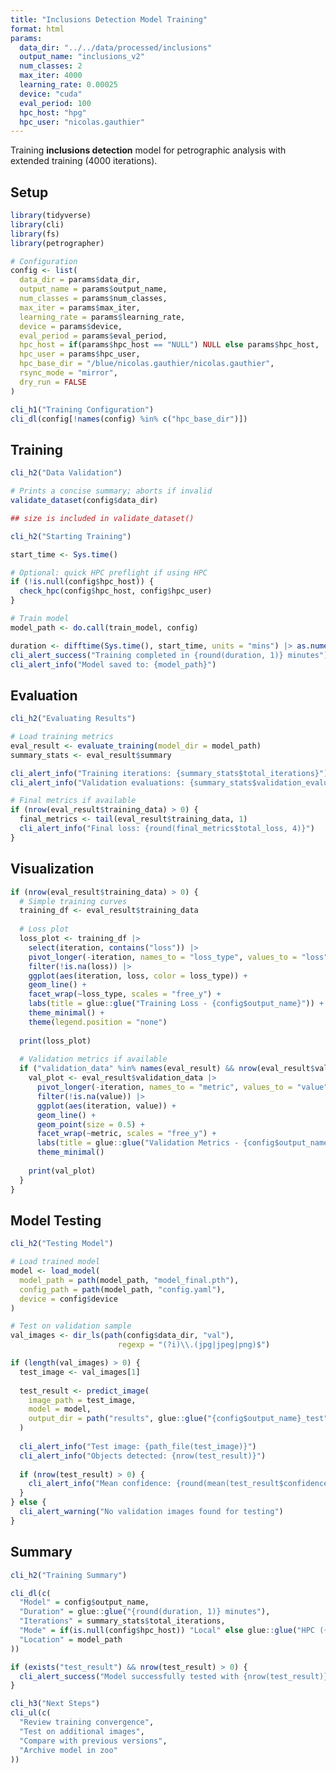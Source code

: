 ```yaml
---
title: "Inclusions Detection Model Training"
format: html
params:
  data_dir: "../../data/processed/inclusions"
  output_name: "inclusions_v2"
  num_classes: 2
  max_iter: 4000
  learning_rate: 0.00025
  device: "cuda"
  eval_period: 100
  hpc_host: "hpg"
  hpc_user: "nicolas.gauthier"
---
```


Training **inclusions detection** model for petrographic analysis with extended training (4000 iterations).

## Setup

```r
library(tidyverse)
library(cli)
library(fs)
library(petrographer)

# Configuration
config <- list(
  data_dir = params$data_dir,
  output_name = params$output_name,
  num_classes = params$num_classes,
  max_iter = params$max_iter,
  learning_rate = params$learning_rate,
  device = params$device,
  eval_period = params$eval_period,
  hpc_host = if(params$hpc_host == "NULL") NULL else params$hpc_host,
  hpc_user = params$hpc_user,
  hpc_base_dir = "/blue/nicolas.gauthier/nicolas.gauthier",
  rsync_mode = "mirror",
  dry_run = FALSE
)

cli_h1("Training Configuration")
cli_dl(config[!names(config) %in% c("hpc_base_dir")])
```

## Training

```r
cli_h2("Data Validation")

# Prints a concise summary; aborts if invalid
validate_dataset(config$data_dir)

## size is included in validate_dataset()

cli_h2("Starting Training")

start_time <- Sys.time()

# Optional: quick HPC preflight if using HPC
if (!is.null(config$hpc_host)) {
  check_hpc(config$hpc_host, config$hpc_user)
}

# Train model
model_path <- do.call(train_model, config)

duration <- difftime(Sys.time(), start_time, units = "mins") |> as.numeric()
cli_alert_success("Training completed in {round(duration, 1)} minutes")
cli_alert_info("Model saved to: {model_path}")
```

## Evaluation

```r
cli_h2("Evaluating Results")

# Load training metrics
eval_result <- evaluate_training(model_dir = model_path)
summary_stats <- eval_result$summary

cli_alert_info("Training iterations: {summary_stats$total_iterations}")
cli_alert_info("Validation evaluations: {summary_stats$validation_evaluations}")

# Final metrics if available
if (nrow(eval_result$training_data) > 0) {
  final_metrics <- tail(eval_result$training_data, 1)
  cli_alert_info("Final loss: {round(final_metrics$total_loss, 4)}")
}
```

## Visualization

```r
if (nrow(eval_result$training_data) > 0) {
  # Simple training curves
  training_df <- eval_result$training_data
  
  # Loss plot
  loss_plot <- training_df |>
    select(iteration, contains("loss")) |>
    pivot_longer(-iteration, names_to = "loss_type", values_to = "loss") |>
    filter(!is.na(loss)) |>
    ggplot(aes(iteration, loss, color = loss_type)) +
    geom_line() +
    facet_wrap(~loss_type, scales = "free_y") +
    labs(title = glue::glue("Training Loss - {config$output_name}")) +
    theme_minimal() +
    theme(legend.position = "none")
  
  print(loss_plot)
  
  # Validation metrics if available
  if ("validation_data" %in% names(eval_result) && nrow(eval_result$validation_data) > 0) {
    val_plot <- eval_result$validation_data |>
      pivot_longer(-iteration, names_to = "metric", values_to = "value") |>
      filter(!is.na(value)) |>
      ggplot(aes(iteration, value)) +
      geom_line() +
      geom_point(size = 0.5) +
      facet_wrap(~metric, scales = "free_y") +
      labs(title = glue::glue("Validation Metrics - {config$output_name}")) +
      theme_minimal()
    
    print(val_plot)
  }
}
```

## Model Testing

```r
cli_h2("Testing Model")

# Load trained model
model <- load_model(
  model_path = path(model_path, "model_final.pth"),
  config_path = path(model_path, "config.yaml"),
  device = config$device
)

# Test on validation sample
val_images <- dir_ls(path(config$data_dir, "val"), 
                        regexp = "(?i)\\.(jpg|jpeg|png)$")

if (length(val_images) > 0) {
  test_image <- val_images[1]
  
  test_result <- predict_image(
    image_path = test_image,
    model = model,
    output_dir = path("results", glue::glue("{config$output_name}_test"))
  )
  
  cli_alert_info("Test image: {path_file(test_image)}")
  cli_alert_info("Objects detected: {nrow(test_result)}")
  
  if (nrow(test_result) > 0) {
    cli_alert_info("Mean confidence: {round(mean(test_result$confidence), 3)}")
  }
} else {
  cli_alert_warning("No validation images found for testing")
}
```

## Summary

```r
cli_h2("Training Summary")

cli_dl(c(
  "Model" = config$output_name,
  "Duration" = glue::glue("{round(duration, 1)} minutes"),
  "Iterations" = summary_stats$total_iterations,
  "Mode" = if(is.null(config$hpc_host)) "Local" else glue::glue("HPC ({config$hpc_host})"),
  "Location" = model_path
))

if (exists("test_result") && nrow(test_result) > 0) {
  cli_alert_success("Model successfully tested with {nrow(test_result)} detections")
}

cli_h3("Next Steps")
cli_ul(c(
  "Review training convergence",
  "Test on additional images", 
  "Compare with previous versions",
  "Archive model in zoo"
))
```
